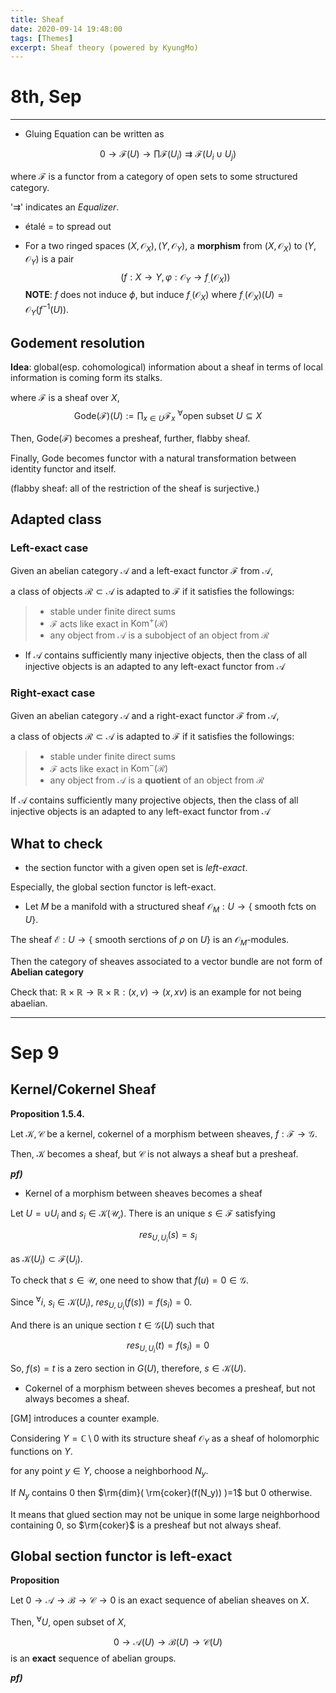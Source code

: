 ```yaml
---
title: Sheaf
date: 2020-09-14 19:48:00
tags: [Themes]
excerpt: Sheaf theory (powered by KyungMo)
---
```


# 8th, Sep
---

* Gluing Equation can be written as

$$
0 \rightarrow \mathcal{F}(U) \rightarrow \prod \mathcal{F}(U_i)  \rightrightarrows \mathcal{F}(U_i \cup U_j)
$$

where $\mathcal{F}$ is a functor from a category of open sets to some structured category.

'$\rightrightarrows$' indicates an _Equalizer_. 

* étalé = to spread out

* For a two ringed spaces $(X, \mathcal{O}_X), (Y, \mathcal{O}_Y)$, a __morphism__ from $(X, \mathcal{O}_X)$ to $(Y, \mathcal{O}_Y)$ is a pair 
$$
(f:X\rightarrow Y, \varphi:\mathcal{O}_Y \to f_.(\mathcal{O}_X))
$$
__NOTE__: $f$ does not induce $\phi$, but induce $f_.(\mathcal{O}_X)$ where $f_.(\mathcal{O}_X)(U) = \mathcal{O}_Y(f^{-1}(U))$.

## __Godement resolution__

__Idea__: global(esp. cohomological) information about a sheaf in terms of local information is coming form its stalks.

where $\mathcal{F}$ is a sheaf over $X$,
$$
\text{Gode}(\mathcal{F})(U):= \prod_{x \in U}\mathcal{F}_x\ ^\forall \text{open subset } U \subseteq X
$$

Then, $\text{Gode}(\mathcal{F})$ becomes a presheaf, further, flabby sheaf.

Finally, $\text{Gode}$ becomes functor with a natural transformation between identity functor and itself.

(flabby sheaf: all of the restriction of the sheaf is surjective.)

## Adapted class

### Left-exact case

Given an abelian category $\mathcal{A}$ and a left-exact functor $\mathcal{F}$ from $\mathcal{A}$, 

a class of objects $\mathcal{R} \subset \mathcal{A}$ is adapted to $\mathcal{F}$ if it satisfies the followings:

> * stable under finite direct sums
> * $\mathcal{F}$ acts like exact in $\text{Kom}^+(\mathcal{R})$
> * any object from $\mathcal{A}$ is a subobject of an object from $\mathcal{R}$

* If $\mathcal{A}$ contains sufficiently many injective objects, then the class of all injective objects is an adapted to any left-exact functor from $\mathcal{A}$

### Right-exact case

Given an abelian category $\mathcal{A}$ and a right-exact functor $\mathcal{F}$ from $\mathcal{A}$, 

a class of objects $\mathcal{R} \subset \mathcal{A}$ is adapted to $\mathcal{F}$ if it satisfies the followings:

> * stable under finite direct sums
> * $\mathcal{F}$ acts like exact in $\text{Kom}^-(\mathcal{R})$
> * any object from $\mathcal{A}$ is a __quotient__ of an object from $\mathcal{R}$

If $\mathcal{A}$ contains sufficiently many projective objects, then the class of all injective objects is an adapted to any left-exact functor from $\mathcal{A}$

## What to check

* the section functor with a given open set is _left-exact_. 

Especially, the global section functor is left-exact.

* Let $M$ be a manifold with a structured sheaf $\mathcal{O}_M: U \rightarrow \{$ smooth fcts on $U\}$. 

The sheaf $\mathcal{E}:U \rightarrow \{$ smooth serctions of $\rho$ on $U \}$ is an $\mathcal{O}_M$-modules.

Then the category of sheaves associated to a vector bundle are not form of __Abelian category__

Check that: $\mathbb{R}\times\mathbb{R} \rightarrow \mathbb{R}\times\mathbb{R}: (x,v) \rightarrow (x, xv)$ is an example for not being abaelian.

---

# Sep 9

## Kernel/Cokernel Sheaf

__Proposition 1.5.4.__

Let $\mathcal{K},\mathcal{C}$ be a kernel, cokernel of a morphism between sheaves, $f: \mathcal{F} \to \mathcal{G}$.

Then, $\mathcal{K}$ becomes a sheaf, but $\mathcal{C}$ is not always a sheaf but a presheaf.

___pf)___

* Kernel of a morphism between sheaves becomes a sheaf

Let $U=\cup U_i$ and $s_i \in \mathcal{K(U_i)}$. There is an unique $s \in \mathcal{F}$ satisfying

$$
res_{U, U_i}(s) = s_i
$$ 

as $\mathcal{K}(U_i) \subset \mathcal{F}(U_i)$. 

To check that $s \in \mathcal{U}$, one need to show that $f(u)=0 \in \mathcal{G}$.

Since $^\forall i,\ s_i \in \mathcal{K}(U_i)$, $res_{U, U_i}(f(s)) = f(s_i) = 0$. 

And there is an unique section $t \in \mathcal{G}(U)$ such that 

$$
res_{U, U_i}(t) = f(s_i) = 0
$$

So, $f(s) = t$ is a zero section in $G(U)$, therefore, $s \in \mathcal{K}(U)$.

* Cokernel of a morphism between sheves becomes a presheaf, but not always becomes a sheaf.

[GM] introduces a counter example.

Considering $Y=\mathbb{C} \setminus 0$ with its structure sheaf $\mathcal{O}_Y$ as a sheaf of holomorphic functions on $Y$.

for any point $y \in Y$, choose a neighborhood $N_y$. 

If $N_y$ contains $0$ then $\rm{dim}( \rm{coker}(f(N_y)) )=1$ but $0$ otherwise.

It means that glued section may not be unique in some large neighborhood containing $0$, so $\rm{coker}$ is a presheaf but not always sheaf.

## Global section functor is left-exact

__Proposition__ 

Let $0 \rightarrow \mathscr{A} \rightarrow \mathscr{B} \rightarrow \mathscr{C} \rightarrow 0$ is an exact sequence of abelian sheaves on $X$.

Then, $^\forall U$, open subset of $X$,

$$
0 \to \mathscr{A}(U) \to \mathscr{B}(U) \to \mathscr{C}(U) 
$$
is an __exact__ sequence of abelian groups.

___pf)___